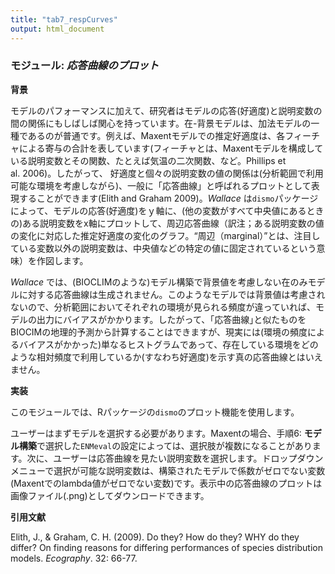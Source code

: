 ```yaml
---
title: "tab7_respCurves"
output: html_document
---
```


### **モジュール:** ***応答曲線のプロット*** 
	
**背景**  

モデルのパフォーマンスに加えて、研究者はモデルの応答(好適度)と説明変数の間の関係にもしばしば関心を持っています。在-背景モデルは、加法モデルの一種であるのが普通です。例えば、Maxentモデルでの推定好適度は、各フィーチャによる寄与の合計を表しています(フィーチャとは、Maxentモデルを構成している説明変数とその関数、たとえば気温の二次関数、など。Phillips et al. 2006)。したがって、 好適度と個々の説明変数の値の関係は(分析範囲で利用可能な環境を考慮しながら)、一般に「応答曲線」と呼ばれるプロットとして表現することができます(Elith and Graham 2009)。*Wallace* は`dismo`パッケージによって、モデルの応答(好適度)をｙ軸に、(他の変数がすべて中央値にあるときの)ある説明変数をx軸にプロットして、周辺応答曲線（訳注；ある説明変数の値の変化に対応した推定好適度の変化のグラフ。“周辺（marginal）”とは、注目している変数以外の説明変数は、中央値などの特定の値に固定されているという意味）を作図します。

*Wallace* では、(BIOCLIMのような)モデル構築で背景値を考慮しない在のみモデルに対する応答曲線は生成されません。このようなモデルでは背景値は考慮されないので、分析範囲においてそれぞれの環境が見られる頻度が違っていれば、モデルの出力にバイアスがかかります。したがって、｢応答曲線｣と似たものをBIOCIMの地理的予測から計算することはできますが、現実には(環境の頻度によるバイアスがかかった)単なるヒストグラムであって、存在している環境をどのような相対頻度で利用しているか(すなわち好適度)を示す真の応答曲線とはいえません。

**実装** 

このモジュールでは、Rパッケージの`dismo`のプロット機能を使用します。

ユーザーはまずモデルを選択する必要があります。Maxentの場合、手順6: **モデル構築**で選択した`ENMeval`の設定によっては、選択肢が複数になることがあります。次に、ユーザーは応答曲線を見たい説明変数を選択します。ドロップダウンメニューで選択が可能な説明変数は、構築されたモデルで係数がゼロでない変数(Maxentでのlambda値がゼロでない変数)です。表示中の応答曲線のプロットは画像ファイル(.png)としてダウンロードできます。

**引用文献**

Elith, J., & Graham, C. H. (2009). Do they? How do they? WHY do they differ? On finding reasons for differing performances of species distribution models. *Ecography*. 32: 66-77.
